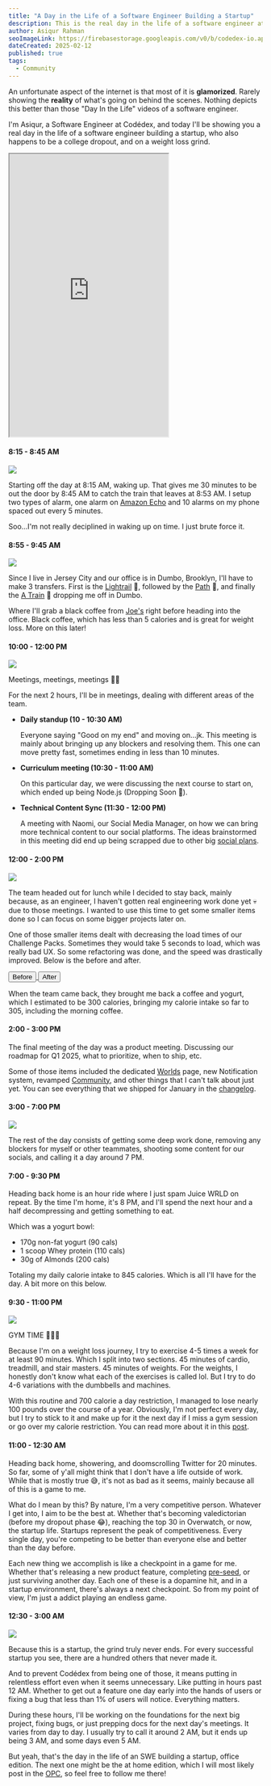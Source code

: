 ```yaml
---
title: "A Day in the Life of a Software Engineer Building a Startup"
description: This is the real day in the life of a software engineer at a startup.
author: Asiqur Rahman
seoImageLink: https://firebasestorage.googleapis.com/v0/b/codedex-io.appspot.com/o/blogs%2Fa-day-in-the-life-of-a-swe-at-a-startup%2Fbanner.gif?alt=media&token=29a1003a-e6ef-4079-a7bd-e1fe34dc4ea2
dateCreated: 2025-02-12
published: true
tags:
  - Community
---
```


An unfortunate aspect of the internet is that most of it is **glamorized**. Rarely showing the **reality** of what's going on behind the scenes. Nothing depicts this better than those "Day In the Life" videos of a software engineer.

I'm Asiqur, a Software Engineer at Codédex, and today I'll be showing you a real day in the life of a software engineer building a startup, who also happens to be a college dropout, and on a weight loss grind.

<iframe
  width="315"
  height="560"
  src="https://youtube.com/embed/hFeYqzMnPqw?si=sRb5yyJx477JxJlj"
  title="YouTube video player"
  allowFullScreen
></iframe>

#### 8:15 - 8:45 AM

<img src="https://i.imgur.com/HK4l1PX.jpeg" />

Starting off the day at 8:15 AM, waking up. That gives me 30 minutes to be out the door by 8:45 AM to catch the train that leaves at 8:53 AM. I setup two types of alarm, one alarm on [Amazon Echo](https://m.media-amazon.com/images/I/51tXORv8LAL._AC_UF1000,1000_QL80_.jpg) and 10 alarms on my phone spaced out every 5 minutes.

Soo...I'm not really deciplined in waking up on time. I just brute force it.

#### 8:55 - 9:45 AM

<img src="https://i.imgur.com/1jUk4gg.png" />

Since I live in Jersey City and our office is in Dumbo, Brooklyn, I'll have to make 3 transfers. First is the [Lightrail](https://upload.wikimedia.org/wikipedia/commons/e/eb/HBLR_Jersey_City_July_2013.jpg) 🚎, followed by the [Path](https://www.trains.com/wp-content/uploads/2023/11/TRN_PATH_Exchange_Place.jpg) 🚃, and finally the [A Train](https://www.youtube.com/watch?v=dQw4w9WgXcQ) 🚈 dropping me off in Dumbo.

Where I'll grab a black coffee from [Joe's](https://joecoffeecompany.com/wp-content/uploads/2022/01/IMG_8426-960x1440.jpg) right before heading into the office. Black coffee, which has less than 5 calories and is great for weight loss. More on this later!

#### 10:00 - 12:00 PM

<img src="https://i.imgur.com/R68vKr1.png" />

Meetings, meetings, meetings 😵‍💫

For the next 2 hours, I'll be in meetings, dealing with different areas of the team.

- **Daily standup (10 - 10:30 AM)**

  Everyone saying "Good on my end" and moving on...jk. This meeting is mainly about bringing up any blockers and resolving them. This one can move pretty fast, sometimes ending in less than 10 minutes.

- **Curriculum meeting (10:30 - 11:00 AM)**

  On this particular day, we were discussing the next course to start on, which ended up being Node.js (Dropping Soon 👀).

- **Technical Content Sync (11:30 - 12:00 PM)**

  A meeting with Naomi, our Social Media Manager, on how we can bring more technical content to our social platforms. The ideas brainstormed in this meeting did end up being scrapped due to other big [social plans](https://www.instagram.com/p/DE8GqROvtCF/).

#### 12:00 - 2:00 PM

<img src="https://i.imgur.com/ShrzVmC.gif" />

The team headed out for lunch while I decided to stay back, mainly because, as an engineer, I haven't gotten real engineering work done yet 💀 due to those meetings. I wanted to use this time to get some smaller items done so I can focus on some bigger projects later on.

One of those smaller items dealt with decreasing the load times of our Challenge Packs. Sometimes they would take 5 seconds to load, which was really bad UX. So some refactoring was done, and the speed was drastically improved. Below is the before and after.

<div style={{ display: "flex", gap: ".5rem" }}>
  <a
    href="https://codedex-git-feature-user-dashboard-codedex.vercel.app/challenges"
    target="_blank"
  >
    <Button variant="subtle">Before</Button>
  </a>
  <a href="https://www.codedex.io/challenges" target="_blank">
    <Button>After</Button>
  </a>
</div>

When the team came back, they brought me back a coffee and yogurt, which I estimated to be 300 calories, bringing my calorie intake so far to 305, including the morning coffee.

#### 2:00 - 3:00 PM

The final meeting of the day was a product meeting. Discussing our roadmap for Q1 2025, what to prioritize, when to ship, etc.

Some of those items included the dedicated [Worlds](https://www.codedex.io/worlds) page, new Notification system, revamped [Community](https://www.codedex.io/community), and other things that I can't talk about just yet. You can see everything that we shipped for January in the [changelog](https://www.codedex.io/blog/codedex-update-january-2025).

#### 3:00 - 7:00 PM

<img src="https://i.imgur.com/NWspnnu.gif" />

The rest of the day consists of getting some deep work done, removing any blockers for myself or other teammates, shooting some content for our socials, and calling it a day around 7 PM.

#### 7:00 - 9:30 PM

Heading back home is an hour ride where I just spam Juice WRLD on repeat. By the time I'm home, it's 8 PM, and I'll spend the next hour and a half decompressing and getting something to eat.

Which was a yogurt bowl:

- 170g non-fat yogurt (90 cals)
- 1 scoop Whey protein (110 cals)
- 30g of Almonds (200 cals)

Totaling my daily calorie intake to 845 calories. Which is all I'll have for the day. A bit more on this below.

#### 9:30 - 11:00 PM

<img src="https://i.imgur.com/SRJMyEw.gif" />

GYM TIME 💪🏋️‍♂️

Because I'm on a weight loss journey, I try to exercise 4-5 times a week for at least 90 minutes. Which I split into two sections. 45 minutes of cardio, treadmill, and stair masters. 45 minutes of weights. For the weights, I honestly don't know what each of the exercises is called lol. But I try to do 4-6 variations with the dumbbells and machines.

With this routine and 700 calorie a day restriction, I managed to lose nearly 100 pounds over the course of a year. Obviously, I'm not perfect every day, but I try to stick to it and make up for it the next day if I miss a gym session or go over my calorie restriction. You can read more about it in this [post](https://www.codedex.io/community/monthly-challenge/submission/lk14Qr20Ze4fzyGeSbpW).

#### 11:00 - 12:30 AM

Heading back home, showering, and doomscrolling Twitter for 20 minutes. So far, some of y'all might think that I don't have a life outside of work. While that is mostly true 😅, it's not as bad as it seems, mainly because all of this is a game to me.

What do I mean by this? By nature, I'm a very competitive person. Whatever I get into, I aim to be the best at. Whether that's becoming valedictorian (before my dropout phase 😂), reaching the top 30 in Overwatch, or now, the startup life. Startups represent the peak of competitiveness. Every single day, you're competing to be better than everyone else and better than the day before. 

Each new thing we accomplish is like a checkpoint in a game for me. Whether that's releasing a new product feature, completing [pre-seed](https://en.wikipedia.org/wiki/Venture_round#:~:text=A%20pre%2Dseed%20or%20angel,discover%20initial%20product%2Dmarket%20fit.), or just surviving another day. Each one of these is a dopamine hit, and in a startup environment, there's always a next checkpoint. So from my point of view, I'm just a addict playing an endless game.

#### 12:30 - 3:00 AM

<img src="https://i.imgur.com/4mCWMH4.gif" />

Because this is a startup, the grind truly never ends. For every successful startup you see, there are a hundred others that never made it.

And to prevent Codédex from being one of those, it means putting in relentless effort even when it seems unnecessary. Like putting in hours past 12 AM. Whether to get out a feature one day early into the hands of users or fixing a bug that less than 1% of users will notice. Everything matters.

During these hours, I'll be working on the foundations for the next big project, fixing bugs, or just prepping docs for the next day's meetings. It varies from day to day. I usually try to call it around 2 AM, but it ends up being 3 AM, and some days even 5 AM.

But yeah, that's the day in the life of an SWE building a startup, office edition. The next one might be the at home edition, which I will most likely post in the [OPC](https://www.codedex.io/community), so feel free to follow me there!
